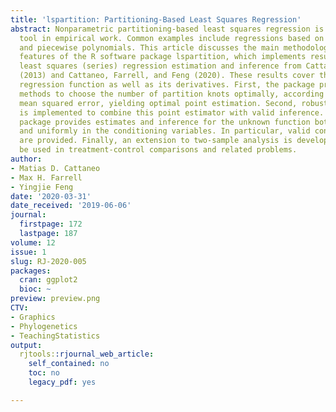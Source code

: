 ```yaml
---
title: 'lspartition: Partitioning-Based Least Squares Regression'
abstract: Nonparametric partitioning-based least squares regression is an important
  tool in empirical work. Common examples include regressions based on splines, wavelets,
  and piecewise polynomials. This article discusses the main methodological and numerical
  features of the R software package lspartition, which implements results for partitioning-based
  least squares (series) regression estimation and inference from Cattaneo and Farrell
  (2013) and Cattaneo, Farrell, and Feng (2020). These results cover the multivariate
  regression function as well as its derivatives. First, the package provides data-driven
  methods to choose the number of partition knots optimally, according to integrated
  mean squared error, yielding optimal point estimation. Second, robust bias correction
  is implemented to combine this point estimator with valid inference. Third, the
  package provides estimates and inference for the unknown function both pointwise
  and uniformly in the conditioning variables. In particular, valid confidence bands
  are provided. Finally, an extension to two-sample analysis is developed, which can
  be used in treatment-control comparisons and related problems.
author:
- Matias D. Cattaneo
- Max H. Farrell
- Yingjie Feng
date: '2020-03-31'
date_received: '2019-06-06'
journal:
  firstpage: 172
  lastpage: 187
volume: 12
issue: 1
slug: RJ-2020-005
packages:
  cran: ggplot2
  bioc: ~
preview: preview.png
CTV:
- Graphics
- Phylogenetics
- TeachingStatistics
output:
  rjtools::rjournal_web_article:
    self_contained: no
    toc: no
    legacy_pdf: yes

---
```

